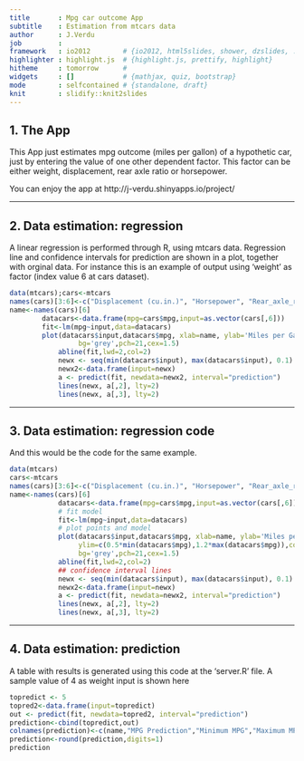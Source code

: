 ```yaml
---
title       : Mpg car outcome App
subtitle    : Estimation from mtcars data
author      : J.Verdu
job         : 
framework   : io2012        # {io2012, html5slides, shower, dzslides, ...}
highlighter : highlight.js  # {highlight.js, prettify, highlight}
hitheme     : tomorrow      # 
widgets     : []            # {mathjax, quiz, bootstrap}
mode        : selfcontained # {standalone, draft}
knit        : slidify::knit2slides
---
```


## 1. The App

This App just estimates mpg outcome (miles per gallon) of a hypothetic car, just by entering the value of one other dependent factor.
This factor can be either weight, displacement, rear axle ratio or horsepower.

You can enjoy the app at http://j-verdu.shinyapps.io/project/

---

## 2. Data estimation: regression

A linear regression is performed through R, using mtcars data.
Regression line and confidence intervals for prediction are shown in a plot, together with orginal data.
For instance this is an example of output using 'weight' as factor (index value 6 at cars dataset).

```r
data(mtcars);cars<-mtcars
names(cars)[3:6]<-c("Displacement (cu.in.)", "Horsepower", "Rear_axle_ratio", "Weight (lb/1000)")
name<-names(cars)[6]
        datacars<-data.frame(mpg=cars$mpg,input=as.vector(cars[,6]))
        fit<-lm(mpg~input,data=datacars)
        plot(datacars$input,datacars$mpg, xlab=name, ylab='Miles per Gallon',                 ylim=c(0.5*min(datacars$mpg),1.2*max(datacars$mpg)),col='black',
                 bg='grey',pch=21,cex=1.5)
            abline(fit,lwd=2,col=2)
            newx <- seq(min(datacars$input), max(datacars$input), 0.1)
            newx2<-data.frame(input=newx)
            a <- predict(fit, newdata=newx2, interval="prediction")
            lines(newx, a[,2], lty=2)
            lines(newx, a[,3], lty=2)
```

---

## 3. Data estimation: regression code

And this would be the code for the same example.


```r
data(mtcars)
cars<-mtcars
names(cars)[3:6]<-c("Displacement (cu.in.)", "Horsepower", "Rear_axle_ratio", "Weight (lb/1000)")
name<-names(cars)[6]
            datacars<-data.frame(mpg=cars$mpg,input=as.vector(cars[,6]))
            # fit model
            fit<-lm(mpg~input,data=datacars)
            # plot points and model
            plot(datacars$input,datacars$mpg, xlab=name, ylab='Miles per Gallon',
                 ylim=c(0.5*min(datacars$mpg),1.2*max(datacars$mpg)),col='black',
                 bg='grey',pch=21,cex=1.5)
            abline(fit,lwd=2,col=2)
            ## confidence interval lines
            newx <- seq(min(datacars$input), max(datacars$input), 0.1)
            newx2<-data.frame(input=newx)
            a <- predict(fit, newdata=newx2, interval="prediction")
            lines(newx, a[,2], lty=2)
            lines(newx, a[,3], lty=2)


```

---

## 4. Data estimation: prediction

A table with results is generated using this code at the 'server.R' file. A sample value of 4 as weight input is shown here

```r

topredict <- 5
topred2<-data.frame(input=topredict)
out <- predict(fit, newdata=topred2, interval="prediction")          
prediction<-cbind(topredict,out)
colnames(prediction)<-c(name,"MPG Prediction","Minimum MPG","Maximum MPG")
prediction<-round(prediction,digits=1)
prediction                

```



